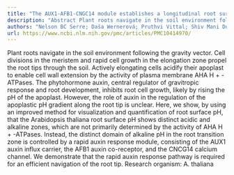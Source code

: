 ```yaml
---
title: "The AUX1-AFB1-CNGC14 module establishes a longitudinal root surface pH profile"
description: "Abstract Plant roots navigate in the soil environment following the gravity vector. Cell divisions in the meristem and rapid cell growth in the elongation zone propel the root tips through the soil. A..."
authors: "Nelson BC Serre; Daša Wernerová; Pruthvi Vittal; Shiv Mani Dubey; Eva Medvecká; Adriana Jelínková; Jan Petrášek; Guido Grossmann; Matyáš Fendrych; Yoselin Benitez-Alfonso; Jürgen Kleine-Vehn; Herman Höfte; Elke Barbez"
url: https://www.ncbi.nlm.nih.gov/pmc/articles/PMC10414970/
---
```


Plant roots navigate in the soil environment following the gravity vector. Cell divisions in the meristem and rapid cell growth in the elongation zone propel the root tips through the soil. Actively elongating cells acidify their apoplast to enable cell wall extension by the activity of plasma membrane AHA H + -ATPases. The phytohormone auxin, central regulator of gravitropic response and root development, inhibits root cell growth, likely by rising the pH of the apoplast. However, the role of auxin in the regulation of the apoplastic pH gradient along the root tip is unclear. Here, we show, by using an improved method for visualization and quantification of root surface pH, that the Arabidopsis thaliana root surface pH shows distinct acidic and alkaline zones, which are not primarily determined by the activity of AHA H + -ATPases. Instead, the distinct domain of alkaline pH in the root transition zone is controlled by a rapid auxin response module, consisting of the AUX1 auxin influx carrier, the AFB1 auxin co-receptor, and the CNCG14 calcium channel. We demonstrate that the rapid auxin response pathway is required for an efficient navigation of the root tip. Research organism: A. thaliana
